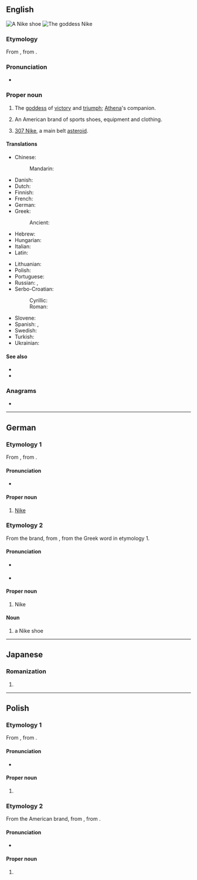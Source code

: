 {{also|Niké}}
==English==
{{wikipedia|Nike (mythology)}}
{{wikipedia|Nike Inc.}}

[[File:Zoom elite 2.png|thumb|right|A '''Nike''' shoe]]
[[File:Goddess Nike.jpg|thumb|right|The goddess '''Nike''']]

===Etymology===
From {{etyl|grc|en}} {{m|grc|Νίκη}}, from {{m|grc|νίκη||victory}}.

===Pronunciation===
* {{IPA|en|/ˈnaɪki/}}

===Proper noun===
{{en-proper noun}}

# {{lb|en|Greek god}} The [[goddess]] of [[victory]] and [[triumph]]; [[Athena]]'s companion.
# An American brand of sports shoes, equipment and clothing.
# {{lb|en|astronomy}} [[307 Nike]], a main belt [[asteroid]].

====Translations====
{{trans-top|Greek goddess of victory}}
* Chinese:
*: Mandarin: {{t|cmn|尼刻|tr=Níkè|sc=Hani}}
* Danish: {{t|da|Nike|f}}
* Dutch: {{t|nl|Nikè|f}}
* Finnish: {{t|fi|Nike|f}}
* French: {{t|fr|Niké|f}}
* German: {{t+|de|Nike|f}}
* Greek: {{t+|el|Νίκη|f}}
*: Ancient: {{t|grc|Νίκη|f}}
* Hebrew: {{t|he|ניקה|f|sc=Hebr}}
* Hungarian: {{t+|hu|Niké}}
* Italian: {{t|it|Nike}}
* Latin: {{t|la|Nice|f}}
{{trans-mid}}
* Lithuanian: {{t|lt|Nikė|f}}
* Polish: {{t+|pl|Nike|f}}
* Portuguese: {{t+|pt|Nice|f}}
* Russian: {{t+|ru|Ни́ка|f}}, {{t|ru|Нике|f}}
* Serbo-Croatian:
*: Cyrillic: {{t|sh|Ника|f|sc=Cyrl}}
*: Roman: {{t+|sh|Nika|f}}
* Slovene: {{t|sl|Nike|f}}
* Spanish: {{t|es|Niké}}, {{t|es|Nice}}
* Swedish: {{t|sv|Nike|f}}
* Turkish: {{t|tr|Nike|f}}
* Ukrainian: {{t|uk|Ніке|f}}
{{trans-bottom}}

====See also====
* {{l|en|Nikes}}
* {{l|en|Victoria}}

===Anagrams===
* {{anagrams|en|a=eikn|Enki|inke|kine|kine-}}

----

==German==

===Etymology 1===
From {{der|de|grc|Νίκη}}, from {{m|grc|νίκη||victory}}.

====Pronunciation====
* {{IPA|de|/ˈniːkə/|/ˈniːke/}}

====Proper noun====
{{de-proper noun|f|Nikes}}

# [[Nike]] {{gloss|Greek goddess}}

===Etymology 2===
From the brand, from {{der|de|en|Nike}}, from the Greek word in etymology 1.

====Pronunciation====
* {{IPA|de|/naɪ̯k/}} {{a|usual; from an assumed English pronunciation}}
* {{IPA|de|/ˈnaɪ̯ki/}} {{a|less common; may sound pedantic or pretentious to some}}

====Proper noun====
{{de-proper noun|n|Nikes}}

# Nike {{gloss|company}}

====Noun====
{{de-noun|m|Nikes|gen2=Nike|Nikes}}

# a Nike shoe

----

==Japanese==

===Romanization===
{{ja-romaji}}

# {{ja-romanization of|ニケ}}

----

==Polish==
{{wp|lang=pl}}

===Etymology 1===
From {{bor|pl|grc|Νίκη}}, from {{m|grc|νίκη||victory}}.

====Pronunciation====
* {{pl-IPA}}

====Proper noun====
{{pl-proper noun|f|indecl=yes}}

# {{l|en|Nike}} {{gloss|Greek goddess}}

===Etymology 2===
From the American brand, from {{der|pl|en|Nike}}, from {{der|en|grc|Νίκη}}.

====Pronunciation====
* {{IPA|pl|/ˈnaj.ki/}}

====Proper noun====
{{pl-proper noun|f|indecl=yes}}

# {{l|en|Nike}} {{gloss|company}}

{{c|pl|Greek deities}}